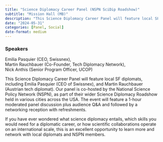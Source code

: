 ```yaml
---
title: "Science Diplomacy Career Panel (NSPN SciDip Roadshow)"
subtitle: "Mission Hall (MB)"
description: "This Science Diplomacy Career Panel will feature local SF diplomats, including Emilia Pasquier (CEO of Swissnex), and Martin Rauchbauer (Austrian tech diplomat). "
date: "2024-05-31"
categories: [Panel, Social]
date-format: medium 
---
```


### Speakers  
Emilia Pasquier (CEO, Swissnex),  
Martin Rauchbauer (Co-Founder, Tech Diplomacy Network),  
Nick Anthis (Senior Program Officer, UCOP)

This Science Diplomacy Career Panel will feature local SF diplomats, including Emilia Pasquier (CEO of Swissnex), and Martin Rauchbauer (Austrian tech diplomat). Our panel is co-hosted by the National Science Policy Network (NSPN), as part of their wider Science Diplomacy Roadshow held in various cities across the USA. The event will feature a 1-hour moderated panel discussion plus audience Q&A and followed by a networking reception with refreshments.

If you have ever wondered what science diplomacy entails, which skills you would need for a diplomatic career, or how scientific collaborations operate on an international scale, this is an excellent opportunity to learn more and network with local diplomats and NSPN members.

